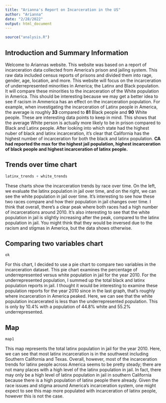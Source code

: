 ```yaml
---
title: "Arianna's Report on Incarceration in the US"
author: "Arianna"
date: "2/28/2022"
output: html_document
---
```


```r
source("analysis.R")
```

## Introduction and Summary Information

Welcome to Ariannas website. This website was based on a report of incarceration data collected from America's prison and jailing system.  This raw data included census reports of prisons and divided them into rage, gender, age, location, and more. This website will focus on the incarceration of underrepresented minorities in America; the Latinx and Black population.  It will compare these minorities to the incarceration of the White population in America.  This should be interesting because we may get a better idea to see if racism in Ammerica has an effect on the incarceration population.  For example, when investigating the incarceration of Latinx people in America, the average is roughly **33** compared to **81** Black people and **90** White people.  These are interesting data points to keep in mind.  This shows that the average White person is actually more likely to be in prison compared to Black and Latinx people.  After looking into which state had the highest nuber of black and latinx incarceration, it's clear that California has the highest number of incarceration for both the black and latinx population.  **CA had reported the max for the highest jail population, highest incarceration of black people and highest incarceration of latinx people.**    


## Trends over time chart
```r
latinx_trends + white_trends

```

These charts show the incarceration trends by race over time.  On the left, we evaluate the latinx population in jail over time, and on the right, we can see the white population in jail over time.  It's interesting to see how these two races compare and how their population in jail changes over time.  I think that overall, there's a clear peak where both races had a high number of incarcerations around 2010.  It's also interesting to see that the white population in jail is slightly increasing after the peak, compared to the latinx population in jail.  You might think that they would be inversed due to the racism and stigmas in America, but the data shows otherwise.

## Comparing two variables chart
```r
ok
```

For this chart, I decided to use a pie chart to compare two variables in the incarceration dataset.  This pie chart examines the percentage of underrepresented versus white population in jail for the year 2010.  For the underrepresented population, I summed up the total black and latinx population reports in jail.  I thought it would be interesting to examine these population reports for the year 2010 since in the last graph, that's roughly where incarceration in America peaked. Here, we can see that the white population incarcerated is less than the underrepresented population.  This is only by 10.4% with a population of 44.8% white and 55.2% underrepresented. 


## Map 
```r
map1
```

This map represents the total latinx population in jail for the year 2010.  Here, we can see that most latinx incarceration is in the southwest including Southern California and Texas.  Overall, however, most of the incarceration trends for latinx people across America seems to be pretty steady; there are not many places with a high level of the latinx population in jail.  In fact, there may only be a high level of latinx population in jail in southern California because there is a high population of latinx people there already.  Given the race issues and stigma around America's incarceration system, one might expect to see this map more populated with incarceration of latinx people, however this is not the case.  
